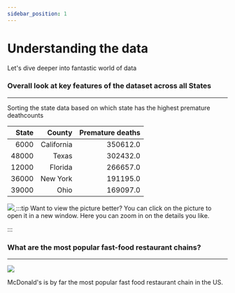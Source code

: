 ```yaml
---
sidebar_position: 1
---
```





# Understanding the data
Let's dive deeper into fantastic world of data

### Overall look at key features of the dataset across all States
____ 

Sorting the state data based on which state has the highest premature deathcounts

| State 	| County 	| Premature deaths	|
|---:	|---:	|---:	|
| 6000 	| California 	| 350612.0 	|
| 48000 	| Texas 	| 302432.0 	|
| 12000 	| Florida 	| 266657.0 	|
| 36000 	| New York 	| 191195.0 	|
| 39000 	| Ohio 	| 169097.0 	|



[ ![](stat1.png) ](stat1.png)
:::tip Want to view the picture better?
You can click on the picture to open it in a new window. Here you can zoom in on the details you like. 

:::


### What are the most popular fast-food restaurant chains? 
____
[ ![](stat2.png) ](stat2.png)

McDonald's is by far the most popular fast food restaurant chain in the US. 
